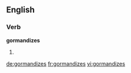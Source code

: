==English==

===Verb===
'''gormandizes'''

# {{third-person singular of|gormandize}}

[[de:gormandizes]]
[[fr:gormandizes]]
[[vi:gormandizes]]